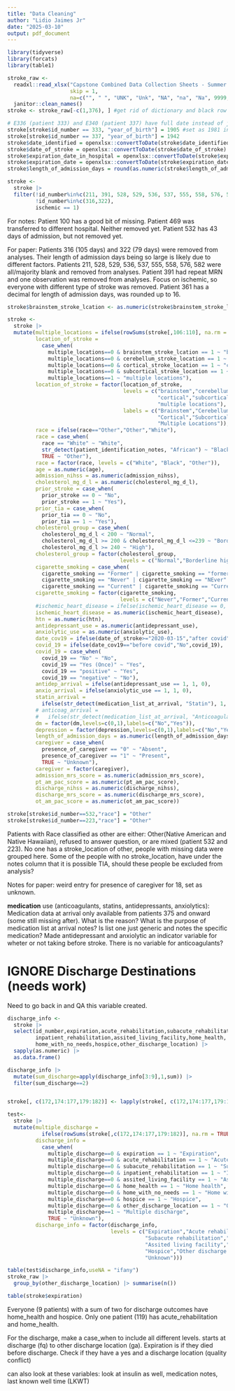 ```yaml
---
title: "Data Cleaning"
author: "Lidio Jaimes Jr"
date: "2025-03-10"
output: pdf_document
---
```

```r
library(tidyverse)
library(forcats)
library(table1)
```

```r
stroke_raw <- 
  readxl::read_xlsx("Capstone Combined Data Collection Sheets - Summer 2024.xlsx", 
                    skip = 1,
                    na=c("", " ", "UNK", "Unk", "NA", "na", "Na", 9999, "????")) |> 
  janitor::clean_names()
stroke <- stroke_raw[-c(1,376), ] #get rid of dictionary and black row

# E336 (patient 333) and E340 (patient 337) have full date instead of just year
stroke[stroke$id_number == 333, "year_of_birth"] = 1905 #set as 1981 instead of 1905
stroke[stroke$id_number == 337, "year_of_birth"] = 1942
stroke$date_identified = openxlsx::convertToDate(stroke$date_identified)
stroke$date_of_stroke = openxlsx::convertToDate(stroke$date_of_stroke)
stroke$expiration_date_in_hospital = openxlsx::convertToDate(stroke$expiration_date_in_hospital)
stroke$expiration_date = openxlsx::convertToDate(stroke$expiration_date)
stroke$length_of_admission_days = round(as.numeric(stroke$length_of_admission_days),0)

stroke <- 
  stroke |> 
  filter(!id_number%in%c(211, 391, 528, 529, 536, 537, 555, 558, 576, 582),
         !id_number%in%c(316,322),
         ischemic == 1) 
```

For notes: Patient 100 has a good bit of missing. Patient 469 was transferred to different hospital. Neither removed yet. Patient 532 has 43 days of admission, but not removed yet.

For paper: Patients 316 (105 days) and 322 (79 days) were removed from analyses. Their length of admission days being so large is likely due to different factors. Patients 211, 528, 529, 536, 537, 555, 558, 576, 582 were all/majority blank and removed from analyses. Patient 391 had repeat MRN and one observation was removed from analyses. Focus on ischemic, so everyone with different type of stroke was removed. Patient 361 has a decimal for length of admission days, was rounded up to 16. 

```r
stroke$brainstem_stroke_lcation <- as.numeric(stroke$brainstem_stroke_lcation)

stroke <-
  stroke |>
  mutate(multiple_locations = ifelse(rowSums(stroke[,106:110], na.rm = TRUE) > 1, 1, 0),
         location_of_stroke = 
           case_when(
             multiple_locations==0 & brainstem_stroke_lcation == 1 ~ "brainstem",
             multiple_locations==0 & cerebellum_stroke_location == 1 ~ "cerebellum",
             multiple_locations==0 & cortical_stroke_location == 1 ~ "cortical",
             multiple_locations==0 & subcortical_stroke_location == 1 ~ "subcortical",
             multiple_locations==1 ~ "multiple locations"),
         location_of_stroke = factor(location_of_stroke,
                                     levels = c("brainstem","cerebellum",
                                                "cortical","subcortical",
                                                "multiple locations"),
                                     labels = c("Brainstem","Cerebellum",
                                                "Cortical","Subcortical",
                                                "Multiple Locations")),
         race = ifelse(race=="Other","Other","White"),
         race = case_when(
           race == "White" ~ "White",
           str_detect(patient_identification_notes, "African") ~ "Black",
           TRUE ~ "Other"),
         race = factor(race, levels = c("White", "Black", "Other")),
         age = as.numeric(age),
         admission_nihss = as.numeric(admission_nihss),
         cholesterol_mg_d_l = as.numeric(cholesterol_mg_d_l),
         prior_stroke = case_when(
           prior_stroke == 0 ~ "No",
           prior_stroke == 1 ~ "Yes"),
         prior_tia = case_when(
           prior_tia == 0 ~ "No",
           prior_tia == 1 ~ "Yes"),
         cholesterol_group = case_when(
           cholesterol_mg_d_l < 200 ~ "Normal",
           cholesterol_mg_d_l >= 200 & cholesterol_mg_d_l <=239 ~ "Borderline high",
           cholesterol_mg_d_l >= 240 ~ "High"),
         cholesterol_group = factor(cholesterol_group,
                                    levels = c("Normal","Borderline high","High")),
         cigarette_smoking = case_when(
           cigarette_smoking == "Former" | cigarette_smoking == "former" ~ "Former",
           cigarette_smoking == "Never" | cigarette_smoking == "NEver" ~ "Never",
           cigarette_smoking == "Current" | cigarette_smoking == "Current\r\n\rCurrent" ~ "Current"),
         cigarette_smoking = factor(cigarette_smoking,
                                    levels = c("Never","Former","Current")),
         #ischemic_heart_disease = ifelse(ischemic_heart_disease == 0, "No", "Yes"),
         ischemic_heart_disease = as.numeric(ischemic_heart_disease),
         htn = as.numeric(htn),
         antidepressant_use = as.numeric(antidepressant_use),
         anxiolytic_use = as.numeric(anxiolytic_use),
         date_cov19 = ifelse(date_of_stroke>="2020-03-15","after covid","before covid"),
         covid_19 = ifelse(date_cov19=="before covid","No",covid_19),
         covid_19 = case_when(
           covid_19 == "No" ~ "No",
           covid_19 == "Yes (Once)" ~ "Yes",
           covid_19 == "positive" ~ "Yes",
           covid_19 == "negative" ~ "No"),
         antidep_arrival = ifelse(antidepressant_use == 1, 1, 0),
         anxio_arrival = ifelse(anxiolytic_use == 1, 1, 0),
         statin_arrival = 
           ifelse(str_detect(medication_list_at_arrival, "Statin"), 1, 0),
         # anticoag_arrival =
         #   ifelse(str_detect(medication_list_at_arrival, "Anticoagulants"), 1, 0),
         dm = factor(dm,levels=c(0,1),labels=c("No","Yes")),
         depression = factor(depression,levels=c(0,1),labels=c("No","Yes")),
         length_of_admission_days = as.numeric(length_of_admission_days),
         caregiver = case_when(
           presence_of_caregiver == "0" ~ "Absent",
           presence_of_caregiver == "1" ~ "Present",
           TRUE ~ "Unknown"),
         caregiver = factor(caregiver),
         admission_mrs_score = as.numeric(admission_mrs_score),
         pt_am_pac_score = as.numeric(pt_am_pac_score),
         discharge_nihss = as.numeric(discharge_nihss),
         discharge_mrs_score = as.numeric(discharge_mrs_score),
         ot_am_pac_score = as.numeric(ot_am_pac_score))

stroke[stroke$id_number==532,"race"] = "Other"
stroke[stroke$id_number==223,"race"] = "Other"
```

Patients with Race classified as other are either: Other(Native American and Native Hawaiian), refused to answer question, or are mixed (patient 532 and 223). No one has a stroke_location of other, people with missing data were grouped here. Some of the people with no stroke_location, have under the notes column that it is possible TIA, should these people be excluded from analysis?

Notes for paper: weird entry for presence of caregiver for 18, set as unknown.

**medication** use (anticoagulants, statins, antidepressants, anxiolytics): Medication data at arrival only available from patients 375 and onward (some still missing after). What is the reason? What is the purpose of medication list at arrival notes? Is list one just generic and notes the specific medication? Made antidepressant and anxiolytic an indicator variable for wheter or not taking before stroke. There is no variable for anticoagulants?









# IGNORE Discharge Destinations (needs work)

Need to go back in and QA this variable created.
```r
discharge_info <- 
  stroke |> 
  select(id_number,expiration,acute_rehabilitation,subacute_rehabilitation,
         inpatient_rehabilitation,assited_living_facility,home_health,
         home_with_no_needs,hospice,other_discharge_location) |> 
  sapply(as.numeric) |> 
  as.data.frame()

discharge_info |> 
  mutate(sum_discharge=apply(discharge_info[3:9],1,sum)) |> 
  filter(sum_discharge==2)


stroke[, c(172,174:177,179:182)] <- lapply(stroke[, c(172,174:177,179:182)], as.numeric)

test<-
  stroke |> 
  mutate(multiple_discharge = 
           ifelse(rowSums(stroke[,c(172,174:177,179:182)], na.rm = TRUE) > 1, 1, 0),
         discharge_info = 
           case_when(
             multiple_discharge==0 & expiration == 1 ~ "Expiration",
             multiple_discharge==0 & acute_rehabilitation == 1 ~ "Acute rehabilitation",
             multiple_discharge==0 & subacute_rehabilitation == 1 ~ "Subacute rehabilitation",
             multiple_discharge==0 & inpatient_rehabilitation == 1 ~ "Inpatient rehabilitation",
             multiple_discharge==0 & assited_living_facility == 1 ~ "Assited living facility", #maybe assisted
             multiple_discharge==0 & home_health == 1 ~ "Home health",
             multiple_discharge==0 & home_with_no_needs == 1 ~ "Home with no needs",
             multiple_discharge==0 & hospice == 1 ~ "Hospice",
             multiple_discharge==0 & other_discharge_location == 1 ~ "Other discharge location",
             multiple_discharge==1 ~ "Multiple discharge",
             TRUE ~ "Unknown"),
         discharge_info = factor(discharge_info,
                                 levels = c("Expiration","Acute rehabilitation",
                                            "Subacute rehabilitation","Inpatient rehabilitation",
                                            "Assited living facility","Home health","Home with no needs",
                                            "Hospice","Other discharge location","Multiple discharge",
                                            "Unknown")))

table(test$discharge_info,useNA = "ifany")
stroke_raw |> 
  group_by(other_discharge_location) |> summarise(n())

table(stroke$expiration)
```
Everyone (9 patients) with a sum of two for discharge outcomes have home_health and hospice. Only one patient (119) has acute_rehabilitation and home_health.

For the discharge, make a case_when to include all different levels. starts at discharge (fq) to other discharge location (ga). Expiration is if they died before discharge. Check if they have a yes and a discharge location (quality conflict)

can also look at these variables: look at insulin as well, medication notes, last known well time (LKWT)